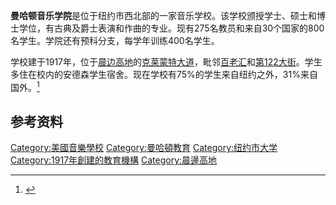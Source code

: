 {{Infobox University
|name = Manhattan School of Music
|native_name =
|latin_name =
|image = [[file:WTM_NewYorkDolls_020.jpg|200px]]
|motto = ''Macte virtute sic itur ad astra'' (“杰出者可摘星”)
|established = 1917
|type = [[私立学校|私立学校]]
|endowment =
|staff =
|faculty =
|president = Robert Sirota
|provost =
|principal =
|rector =
|chancellor =
|vice_chancellor =
|dean =
|head_label =
|head =
|students =
|undergrad =
|postgrad =
|doctoral =
|city = [[纽约市|纽约市]]
|state = [[纽约州|纽约州]]
|country = [[美国|美国]]
|campus = [[市区|市区]]
|free_label =
|free =
|colors =
|colours =
|mascot =
|nickname =
|affiliations =
|website = http://www.msmnyc.edu/
}}
'''曼哈顿音乐学院'''是位于纽约市西北部的一家音乐学校。该学校颁授学士、硕士和博士学位，有古典及爵士表演和作曲的专业。现有275名教员和来自30个国家的800名学生。学院还有预科分支，每学年训练400名学生。

学校建于1917年，位于[[晨边高地|晨边高地]]的[[克莱蒙特大道|克莱蒙特大道]]，毗邻[[百老汇|百老汇]]和[[第122大街_(曼哈顿)|第122大街]]。学生多住在校内的安德森学生宿舍。现在学校有75%的学生来自纽约之外，31%来自国外。<ref>{{Cite web |url=http://www.citytowninfo.com/school-profiles/manhattan-school-of-music |title="http://www.citytowninfo.com/school-profiles/manhattan-school-of-music" |accessdate=2011-07-08 |archive-date=2011-09-28 |archive-url=https://web.archive.org/web/20110928170040/http://www.citytowninfo.com/school-profiles/manhattan-school-of-music |dead-url=no }}</ref>

==参考资料==
{{reflist}}

[[Category:美國音樂學校|Category:美國音樂學校]]
[[Category:曼哈頓教育|Category:曼哈頓教育]]
[[Category:纽约市大学|Category:纽约市大学]]
[[Category:1917年創建的教育機構|Category:1917年創建的教育機構]]
[[Category:晨邊高地|Category:晨邊高地]]
{{纽约市的大学}}